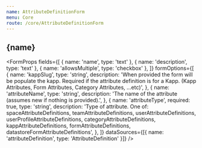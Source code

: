 ```yaml
---
name: AttributeDefinitionForm
menu: Core
route: /core/AttributeDefinitionForm
---
```




<h2>{name}</h2>

<FormProps
  fields={[
    { name: 'name', type: 'text' },
    { name: 'description', type: 'text' },
    { name: 'allowsMultiple', type: 'checkbox' },
  ]}
  formOptions={[
    {
      name: 'kappSlug',
      type: 'string',
      description:
        'When provided the form will be populate the kapp. Required if the attribute definition is for a Kapp. (Kapp Attributes, Form Attributes, Category Attributes, ...etc)',
    },
    {
      name: 'attributeName',
      type: 'string',
      description:
        'The name of the attribute (assumes new if nothing is provided).',
    },
    {
      name: 'attributeType',
      required: true,
      type: 'string',
      description:
        'Type of attribute. One of: spaceAttributeDefinitions, teamAttributeDefinitions, userAttributeDefinitions, userProfileAttributeDefinitions, categoryAttributeDefinitions, kappAttributeDefinitions, formAttributeDefinitions, datastoreFormAttributeDefinitions',
    },
  ]}
  dataSources={[{ name: 'attributeDefinition', type: 'AttributeDefinition' }]}
/>
